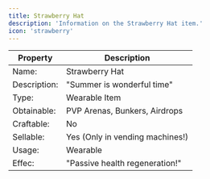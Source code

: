 ```yaml
---
title: Strawberry Hat
description: 'Information on the Strawberry Hat item.'
icon: 'strawberry'
---
```


| Property | Description |
| -------- | ----------- |
| Name: | Strawberry Hat |
| Description: | "Summer is wonderful time" |
| Type: | Wearable Item |
| Obtainable: | PVP Arenas, Bunkers, Airdrops |
| Craftable: | No |
| Sellable: | Yes (Only in vending machines!) |
| Usage: | Wearable |
| Effec: | "Passive health regeneration!" |